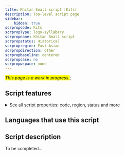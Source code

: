 ```yaml
---
title: Khitan Small script [Kits]
description: Top-level script page
sidebar:
    hidden: true
scrpropcode: Kits
scrpropType: logo-syllabary
scrpropname: Khitan Small script
scrpropstatus: Historical
scrpropregion: East Asian
scrpropdirection: other
scrpropbaseline: centered
scrpropcase: no
scrpropwspace: none
---
```


<span style='background-color:yellow'>_This page is a work in progress._</span>;


## Script features

<details>
<summary> See all script properties: code, region, status and more</summary>
<ScriptInfo />
</details>

## Languages that use this script

<WsList script='Kits' wsMax='5' />

## Script description

To be completed...

